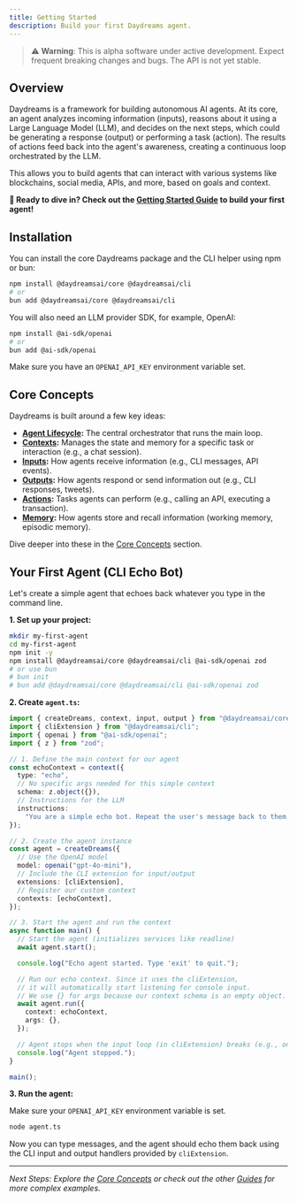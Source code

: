 ```yaml
---
title: Getting Started
description: Build your first Daydreams agent.
---
```


> ⚠️ **Warning**: This is alpha software under active development. Expect
> frequent breaking changes and bugs. The API is not yet stable.

## Overview

Daydreams is a framework for building autonomous AI agents. At its core, an
agent analyzes incoming information (inputs), reasons about it using a Large
Language Model (LLM), and decides on the next steps, which could be generating a
response (output) or performing a task (action). The results of actions feed
back into the agent's awareness, creating a continuous loop orchestrated by the
LLM.

This allows you to build agents that can interact with various systems like
blockchains, social media, APIs, and more, based on goals and context.

**🚀 Ready to dive in? Check out the
[Getting Started Guide](/docs/guides/getting-started) to build your first
agent!**

## Installation

You can install the core Daydreams package and the CLI helper using npm or bun:

```bash
npm install @daydreamsai/core @daydreamsai/cli
# or
bun add @daydreamsai/core @daydreamsai/cli
```

You will also need an LLM provider SDK, for example, OpenAI:

```bash
npm install @ai-sdk/openai
# or
bun add @ai-sdk/openai
```

Make sure you have an `OPENAI_API_KEY` environment variable set.

## Core Concepts

Daydreams is built around a few key ideas:

- **[Agent Lifecycle](/docs/concepts/agent-lifecycle):** The central
  orchestrator that runs the main loop.
- **[Contexts](/docs/concepts/contexts):** Manages the state and memory for a
  specific task or interaction (e.g., a chat session).
- **[Inputs](/docs/concepts/inputs):** How agents receive information (e.g., CLI
  messages, API events).
- **[Outputs](/docs/concepts/outputs):** How agents respond or send information
  out (e.g., CLI responses, tweets).
- **[Actions](/docs/concepts/actions):** Tasks agents can perform (e.g., calling
  an API, executing a transaction).
- **[Memory](/docs/concepts/memory):** How agents store and recall information
  (working memory, episodic memory).

Dive deeper into these in the [Core Concepts](/docs/concepts/core) section.

## Your First Agent (CLI Echo Bot)

Let's create a simple agent that echoes back whatever you type in the command
line.

**1. Set up your project:**

```bash
mkdir my-first-agent
cd my-first-agent
npm init -y
npm install @daydreamsai/core @daydreamsai/cli @ai-sdk/openai zod
# or use bun
# bun init
# bun add @daydreamsai/core @daydreamsai/cli @ai-sdk/openai zod
```

**2. Create `agent.ts`:**

```typescript
import { createDreams, context, input, output } from "@daydreamsai/core";
import { cliExtension } from "@daydreamsai/cli";
import { openai } from "@ai-sdk/openai";
import { z } from "zod";

// 1. Define the main context for our agent
const echoContext = context({
  type: "echo",
  // No specific args needed for this simple context
  schema: z.object({}),
  // Instructions for the LLM
  instructions:
    "You are a simple echo bot. Repeat the user's message back to them.",
});

// 2. Create the agent instance
const agent = createDreams({
  // Use the OpenAI model
  model: openai("gpt-4o-mini"),
  // Include the CLI extension for input/output
  extensions: [cliExtension],
  // Register our custom context
  contexts: [echoContext],
});

// 3. Start the agent and run the context
async function main() {
  // Start the agent (initializes services like readline)
  await agent.start();

  console.log("Echo agent started. Type 'exit' to quit.");

  // Run our echo context. Since it uses the cliExtension,
  // it will automatically start listening for console input.
  // We use {} for args because our context schema is an empty object.
  await agent.run({
    context: echoContext,
    args: {},
  });

  // Agent stops when the input loop (in cliExtension) breaks (e.g., on "exit")
  console.log("Agent stopped.");
}

main();
```

**3. Run the agent:**

Make sure your `OPENAI_API_KEY` environment variable is set.

```bash
node agent.ts
```

Now you can type messages, and the agent should echo them back using the CLI
input and output handlers provided by `cliExtension`.

---

_Next Steps: Explore the [Core Concepts](/docs/concepts/core) or check out the
other [Guides](/docs/guides/getting-started) for more complex examples._
